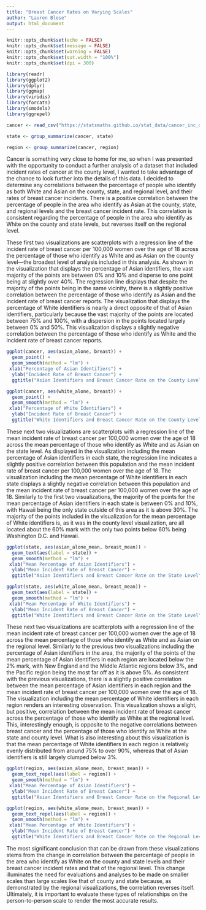 ```yaml
---
title: "Breast Cancer Rates on Varying Scales"
author: "Lauren Blose"
output: html_document
---
```


```r
knitr::opts_chunk$set(echo = FALSE)
knitr::opts_chunk$set(message = FALSE)
knitr::opts_chunk$set(warning = FALSE)
knitr::opts_chunk$set(out.width = "100%")
knitr::opts_chunk$set(dpi = 300)

library(readr)
library(ggplot2)
library(dplyr)
library(ggmap)
library(viridis)
library(forcats)
library(smodels)
library(ggrepel)
```

```r
cancer <- read_csv("https://statsmaths.github.io/stat_data/cancer_inc_data.csv")
```

```r
state <- group_summarize(cancer, state)
```

```r
region <- group_summarize(cancer, region)
```

Cancer is something very close to home for me, so when I was presented with the opportunity to conduct a further analysis of a dataset that included incident rates of cancer at the county level, I wanted to take advantage of the chance to look further into the details of this data. I decided to determine any correlations between the percentage of people who identify as both White and Asian on the county, state, and regional level, and their rates of breast cancer incidents. There is a positive correlation between the percentage of people in the area who identify as Asian at the county, state, and regional levels and the breast cancer incident rate. This correlation is consistent regarding the percentage of people in the area who identify as White on the county and state levels, but reverses itself on the regional level. 

These first two visualizations are scatterplots with a regression line of the incident rate of breast cancer per 100,000 women over the age of 18 across the percentage of those who identify as White and as Asian on the county level—the broadest level of analysis included in this analysis. As shown in the visualization that displays the percentage of Asian identifiers, the vast majority of the points are between 0% and 10% and disperse to one point being at slightly over 40%. The regression line displays that despite the majority of the points being in the same vicinity, there is a slightly positive correlation between the percentage of those who identify as Asian and the incident rate of breast cancer reports. The visualization that displays the percentage of White identifiers is nearly a direct opposite of that of Asian identifiers, particularly because the vast majority of the points are located between 75% and 100%, with a dispersion in the points located largely between 0% and 50%. This visualization displays a slightly negative correlation between the percentage of those who identify as White and the incident rate of breast cancer reports. 


```r
ggplot(cancer, aes(asian_alone, breast)) +
  geom_point() +
  geom_smooth(method = "lm") + 
 xlab("Percentage of Asian Identifiers") +
  ylab("Incident Rate of Breast Cancer") +
  ggtitle("Asian Identifiers and Breast Cancer Rate on the County Level")

ggplot(cancer, aes(white_alone, breast)) +
  geom_point() +
  geom_smooth(method = "lm") +
 xlab("Percentage of White Identifiers") +
  ylab("Incident Rate of Breast Cancer") +
  ggtitle("White Identifiers and Breast Cancer Rate on the County Level")
```

These next two visualizations are scatterplots with a regression line of the mean incident rate of breast cancer per 100,000 women over the age of 18 across the mean percentage of those who identify as White and as Asian on the state level. As displayed in the visualization including the mean percentage of Asian identifiers in each state, the regression line indicates a slightly positive correlation between this population and the mean incident rate of breast cancer per 100,000 women over the age of 18. The visualization including the mean percentage of White identifiers in each state displays a slightly negative correlation between this population and the mean incident rate of breast cancer per 100,000 women over the age of 18. Similarly to the first two visualizations, the majority of the points for the mean percentage of Asian identifiers in each state is between 0% and 10%, with Hawaii being the only state outside of this area as it is above 30%. The majority of the points included in the visualization for the mean percentage of White identifiers is, as it was in the county level visualization, are all located about the 60% mark with the only two points below 60% being Washington D.C. and Hawaii. 

```r
ggplot(state, aes(asian_alone_mean, breast_mean)) +
  geom_text(aes(label = state)) +
  geom_smooth(method = "lm") +
 xlab("Mean Percentage of Asian Identifiers") +
  ylab("Mean Incident Rate of Breast Cancer") +
  ggtitle("Asian Identifiers and Breast Cancer Rate on the State Level")

ggplot(state, aes(white_alone_mean, breast_mean)) +
  geom_text(aes(label = state)) +
  geom_smooth(method = "lm") +
 xlab("Mean Percentage of White Identifiers") +
  ylab("Mean Incident Rate of Breast Cancer") +
  ggtitle("White Identifiers and Breast Cancer Rate on the State Level")
```

These next two visualizations are scatterplots with a regression line of the mean incident rate of breast cancer per 100,000 women over the age of 18 across the mean percentage of those who identify as White and as Asian on the regional level. Similarly to the previous two visualizations including the percentage of Asian identifiers in the area, the majority of the points of the mean percentage of Asian identifiers in each region are located below the 2% mark, with New England and the Middle Atlantic regions below 3%, and the Pacific region being the most far off as it is above 5%. As consistent with the previous visualizations, there is a slightly positive correlation between the mean percentage of Asian identifiers in each region and the mean incident rate of breast cancer per 100,000 women over the age of 18. The visualization including the mean percentage of White identifiers in each region renders an interesting observation. This visualization shows a slight, but positive, correlation between the mean incident rate of breast cancer across the percentage of those who identify as White at the regional level. This, interestingly enough, is opposite to the negative correlations between breast cancer and the percentage of those who identify as White at the state and county level. What is also interesting about this visualization is that the mean percentage of White identifiers in each region is relatively evenly distributed from around 75% to over 90%, whereas that of Asian identifiers is still largely clumped below 3%. 

```r
ggplot(region, aes(asian_alone_mean, breast_mean)) +
  geom_text_repel(aes(label = region)) +
  geom_smooth(method = "lm") +
 xlab("Mean Percentage of Asian Identifiers") +
  ylab("Mean Incident Rate of Breast Cancer") +
  ggtitle("Asian Identifiers and Breast Cancer Rate on the Regional Level")

ggplot(region, aes(white_alone_mean, breast_mean)) +
  geom_text_repel(aes(label = region)) +
  geom_smooth(method = "lm") +
 xlab("Mean Percentage of White Identifiers") +
  ylab("Mean Incident Rate of Breast Cancer") +
  ggtitle("White Identifiers and Breast Cancer Rate on the Regional Level")
```

The most significant conclusion that can be drawn from these visualizations stems from the change in correlation between the percentage of people in the area who identify as White on the county and state levels and their breast cancer incident rates and that of the regional level. This change illuminates the need for evaluations and analyses to be made on smaller scales than large scales like that of county and state because, as demonstrated by the regional visualizations, the correlation reverses itself. Ultimately, it is important to evaluate these types of relationships on the person-to-person scale to render the most accurate results. 







